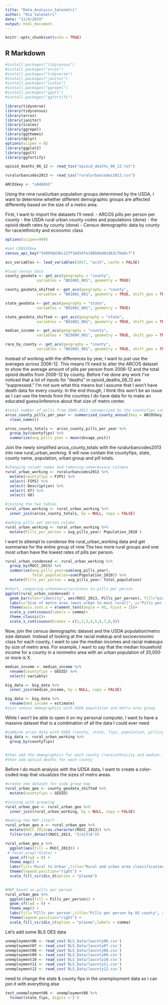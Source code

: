 ```yaml
---
title: "Data_Analysis_Salenetri"
author: "Mia Salenetri"
date: "11/4/2019"
output: html_document
---
```


```r
knitr::opts_chunk$set(echo = TRUE)
```

## R Markdown

```r
#install.packages("tidycensus")
#install.packages("arcos")
#install.packages("tidyverse")
#install.packages("janitor")
#install.packages("scales")
#install.packages("ggrepel")
#install.packages("ggalt")
#install.packages("ggfortify")
```

```r
library(tidyverse)
library(tidycensus)
library(arcos)
library(janitor)
library(scales)
library(ggrepel)
library(ggthemes)
library(dplyr)
options(scipen = 0)
library(ggplot2)
library(ggalt)
library(ggfortify)
```

```r

opioid_deaths_06_12 <- read_tsv("opioid_deaths_06_12.txt")

ruralurbancodes2013 <- read_csv("ruralurbancodes2013.csv")

```

```r
ARCOSkey <- "uO4EK6I"
```

Using the nine rural/urban population groups determined by the USDA, I want to determine whether different demographic groups are affected differently based on the size of a metro area.

First, I want to import the datasets I'll need:
 - ARCOS pills per person per county 
 - the USDA rural urban county codes and populations (done)
 - the opioid death rates by county (done)
 - Census demographic data by county for race/ethnicity and economic class 
 
```r
options(scipen=999)

#set CENSUSkey
census_api_key("549950d36c22ff16455fe196bbbd01d63cfbe6cf")

acs_variables <- load_variables(2017, "acs5", cache = FALSE)

#load census data
county_geodata <- get_acs(geography = "county",
              variables = "B01001_001", geometry = TRUE)

county_geodata_shifted <- get_acs(geography = "county",
              variables = "B01001_001", geometry = TRUE, shift_geo = TRUE)

state_geodata <- get_acs(geography = "state",
              variables = "B01001_001", geometry = TRUE)

state_geodata_shifted <- get_acs(geography = "state",
              variables = "B01001_001", geometry = TRUE, shift_geo = TRUE)

median_income <- get_acs(geography = "county",
              variables = "B25099_001", geometry = TRUE, shift_geo = TRUE)

race_by_county <- get_acs(geography = "county",
              variables = "B02001_001", geometry = TRUE, shift_geo = TRUE)
```

Instead of working with the differences by year, I want to just use the averages across 2006-12. This means I'll need to alter the ARCOS dataset to show the average amount of pills per person from 2006-12 and the total opioid deaths from 2006-12 by county. Before I've done any work I've noticed that a lot of inputs for "deaths" in opioid_deaths_06_12 are "suppressed." I'm not sure what this means but I assume that I won't have death data for every county. In the end though, I think this won't be an issue as I can use the trends from the counties I do have data for to make an educated guess/inference about that size of metro center.
```r
#total number of pills from 2006-2012 categorized by the countyfips code:
arcos_county_pills_per_year <- summarized_county_annual(key = ARCOSkey) %>%
  clean_names()

arcos_county_totals <- arcos_county_pills_per_year %>%
  group_by(countyfips) %>%
  summarise(avg_pills_year = mean(dosage_unit))


```

Join the newly simplified arcos_county_totals with the ruralurbancodes2013 into new rural_urban_working. It will now contain the countyfips, state, county name, population, urban group and pill totals.
```r
#changing column names and removing unnecessary columns
rural_urban_working <- ruralurbancodes2013 %>%
  mutate(countyfips = FIPS) %>%
  select(-FIPS) %>%
  select(-Description) %>%
  select(-X7) %>%
  select(-X8) 

#joining the two tables 
rural_urban_working <- rural_urban_working %>%
  inner_join(arcos_county_totals, by = NULL, copy = FALSE)

#adding pills per person column
rural_urban_working <- rural_urban_working %>%
  mutate(Pills_per_person = avg_pills_year/ Population_2010 )

```

I want to attempt to condense the rural_urban_working data and get summaries for the entire group of nine
The two more rural groups and one most urban have the lowest rates of pills per person.
```r
rural_urban_condensed <- rural_urban_working %>%
  group_by(RUCC_2013) %>%
  summarise(avg_pills_year=sum(avg_pills_year),
            Total_population=sum(Population_2010)) %>%
  mutate(Pills_per_person = avg_pills_year/ Total_population)

#chart, comparing urbanness/ruralness to pills per person
ggplot(rural_urban_condensed) +
  geom_bar(stat="identity", aes(RUCC_2013, Pills_per_person), fill="pink") +
  labs(x="Size of metro area (most urban to most rural)", y="Pills per person", title="title", subtitle = "subtitle", caption = "caption/source") + 
  theme(axis.text.x = element_text(angle = 45, hjust = 1))+
  scale_y_continuous(labels = comma)+
  theme_classic()+
  scale_x_continuous(breaks = c(1,2,3,4,5,6,7,8,9))
```

Now, join the census demographic dataset and the USDA population/metro size dataset. Instead of looking at the racial makeup and socioeconomic class for each county, I want to use the median incomes and racial makeups by size of metro area. For example, I want to say that the median household income for a county in a nonmetro area with an urban population of 20,000 or more is X. 
```r
median_income <- median_income %>%
  rename(countyfips = GEOID) %>%
  select(-variable)

big_data <- big_data %>%
  inner_join(median_income, by = NULL, copy = FALSE) 

big_data <- big_data %>%
  rename(med_income = estimate)
#join census demographics with USDA population and metro area group
```

While I won't be able to open it on my personal computer, I want to have a massive dataset that is a combination of all the data I could ever need
```r
#combine arcos data with USDA (county, state, fips, population, pills/person, rural/urban rank) 
big_data <- rural_urban_working %>%
  group_by(countyfips) 
  

#then add the demographics for each county (race/ethnicity and median income)
#then add optoid deaths for each county
```

Before I do much analysis with the UDSA data, I want to create a color-coded map that visualizes the sizes of metro areas.
```r
#create new dataset for usda group map
rural_urban_geo <- county_geodata_shifted %>%
  mutate(countyfips = GEOID) 

#joining with grouping
rural_urban_geo <- rural_urban_geo %>%
  inner_join(rural_urban_working, by = NULL, copy = FALSE)

```

```r
#making the MAP itself 
rural_urban_geo_x <- rural_urban_geo %>%
  mutate(RUCC_2013=as.character(RUCC_2013)) %>%
  filter(str_detect(RUCC_2013, "3|4|5|6"))

rural_urban_geo_x %>%
  ggplot(aes(fill = RUCC_2013)) +
 # facet_wrap(~State) +
  geom_sf(lwd = 0) +
  theme_map() +
  labs(fill='Rural to Urban',title="Rural and urban area classifications", subtitle = "USDA, 2013", caption = "Source: USDA") +
  theme(legend.position="right") +
  scale_fill_viridis_d(option = "plasma") 
  

```
 
```r
#MAP based on pills per person
rural_urban_geo %>%
  ggplot(aes(fill = Pills_per_person)) +
  geom_sf(lwd = 0) +
  theme_map() +
  labs(fill='PIlls per person',title="Pills per person by US county", subtitle = "", caption = "Source: ARCOS") +
  theme(legend.position="right") +
  scale_fill_viridis_c(option = "plasma",labels = comma)

```

Let's add some BLS OES data

```r
unemployment06 <- read_csv('BLS_Data/laucnty06.csv')
unemployment07 <- read_csv('BLS_Data/laucnty07.csv')
unemployment08 <- read_csv('BLS_Data/laucnty08.csv')
unemployment09 <- read_csv('BLS_Data/laucnty09.csv')
unemployment10 <- read_csv('BLS_Data/laucnty10.csv')
unemployment11 <- read_csv('BLS_Data/laucnty11.csv')
unemployment12 <- read_csv('BLS_Data/laucnty12.csv')
```

need to change the state & county fips in the unemployment data so i can join it with everything else
```r
test_unemployment06 <- unemployment06 %>%
  format(state_fips, digits ='2')

```












